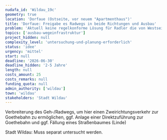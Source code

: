 ```yaml
---
nudafa_id: 'Wildau_19c'
geometry: true
location: 'Dorfaue (Ostseite, vor neuem "Apartmenthaus")'
title: 'Dorfaue: Freigabe es Radwegs in beide Richtungen und Ausbau'
problem: 'Aktuell keine regelkonforme Lösung für Radler die von Westseite der Dorfaue kommend zur Goethebahn wollen'
topics: ['ausbau-wegeinfrastruktur']
project_hidden: null
complexity_level: 'untersuchung-und-planung-erforderlich'
status: 'idee'
urgency: 'mittel'
start: null
deadline: '2026-06-30'
deadline_hidden: '2-5 Jahre'
length: null
costs_amount: 25
costs_remarks: null
funding_quota: null
admin_authority: ['wildau']
town: 'wildau'
stakeholders: 'Stadt Wildau'
---
```


Verbreiterung des Geh-/Radwegs, um hier einen Zweirichtungsverkehr zur Goethebahn zu ermöglichen, ggf. Anlage einer Direktzuführung zur Goethebahn und ggf. Fällung eines Straßenbaumes (Linde)

Stadt Wildau: Muss separat untersucht werden.
